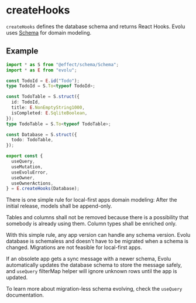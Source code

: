 # createHooks

`createHooks` defines the database schema and returns React Hooks.
Evolu uses [Schema](https://github.com/effect-ts/schema) for domain modeling.

## Example

```ts
import * as S from "@effect/schema/Schema";
import * as E from "evolu";

const TodoId = E.id("Todo");
type TodoId = S.To<typeof TodoId>;

const TodoTable = S.struct({
  id: TodoId,
  title: E.NonEmptyString1000,
  isCompleted: E.SqliteBoolean,
});
type TodoTable = S.To<typeof TodoTable>;

const Database = S.struct({
  todo: TodoTable,
});

export const {
  useQuery,
  useMutation,
  useEvoluError,
  useOwner,
  useOwnerActions,
} = E.createHooks(Database);
```


<Callout type="info" emoji="ℹ️">
  There is one simple rule for local-first apps domain modeling: After the
  initial release, models shall be append-only.
</Callout>

Tables and columns shall not be removed because there is a possibility
that somebody is already using them. Column types shall be enriched only.

With this simple rule, any app version can handle any schema version.
Evolu database is schemaless and doesn't have to be migrated when
a schema is changed. Migrations are not feasible for local-first apps.

If an obsolete app gets a sync message with a newer schema, Evolu
automatically updates the database schema to store the message safely,
and `useQuery` filterMap helper will ignore unknown rows until
the app is updated.

To learn more about migration-less schema evolving, check the `useQuery`
documentation.
